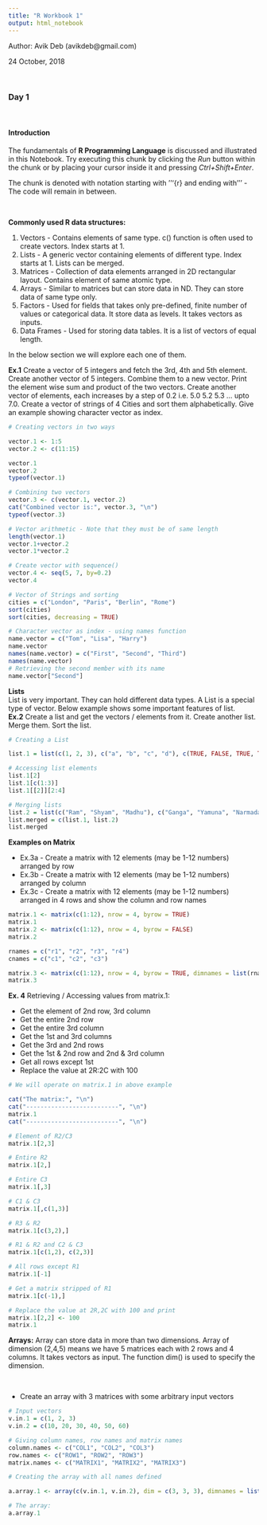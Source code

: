 ---
title: "R Workbook 1"
output: html_notebook
---
Author: Avik Deb (avikdeb@gmail.com)

24 October, 2018

<br>

### Day 1

<br>

#### Introduction

The fundamentals of <b>R Programming Language</b> is discussed and illustrated in this Notebook.
Try executing this chunk by clicking the *Run* button within the chunk or by placing your cursor inside it and pressing *Ctrl+Shift+Enter*. 

The chunk is denoted with notation starting with '''{r} and ending with ''' - The code will remain in between.

<br>

<b>Commonly used R data structures:</b>

1. Vectors - Contains elements of same type. c() function is often used to create vectors. Index starts at 1.
2. Lists - A generic vector containing elements of different type. Index starts at 1. Lists can be merged.
3. Matrices - Collection of data elements arranged in 2D rectangular layout. Contains element of same atomic type.
4. Arrays - Similar to matrices but can store data in ND. They can store data of same type only.
5. Factors - Used for fields that takes only pre-defined, finite number of values or categorical data. It store data as levels. It takes vectors as inputs.
6. Data Frames - Used for storing data tables. It is a list of vectors of equal length.

In the below section we will explore each one of them.

<b>Ex.1</b> Create a vector of 5 integers and fetch the 3rd, 4th and 5th element. Create another vector of 5 integers. Combine them to a new vector. Print the element wise sum and product of the two vectors. Create another vector of elements, each increases by a step of 0.2 i.e. 5.0 5.2 5.3 ... upto 7.0. Create a vector of strings of 4 Cities and sort them alphabetically. Give an example showing character vector as index. 

```{r}

# Creating vectors in two ways

vector.1 <- 1:5
vector.2 <- c(11:15)

vector.1
vector.2
typeof(vector.1)

# Combining two vectors
vector.3 <- c(vector.1, vector.2)
cat("Combined vector is:", vector.3, "\n")
typeof(vector.3)

# Vector arithmetic - Note that they must be of same length
length(vector.1)
vector.1+vector.2
vector.1*vector.2

# Create vector with sequence()
vector.4 <- seq(5, 7, by=0.2)
vector.4

# Vector of Strings and sorting
cities = c("London", "Paris", "Berlin", "Rome")
sort(cities)
sort(cities, decreasing = TRUE)

# Character vector as index - using names function
name.vector = c("Tom", "Lisa", "Harry")
name.vector
names(name.vector) = c("First", "Second", "Third")
names(name.vector)
# Retrieving the second member with its name
name.vector["Second"]

```

<b>Lists</b>
<br>
List is very important. They can hold different data types. A List is a special type of vector. Below example shows some important features of list.
<br>
<b>Ex.2</b> Create a list and get the vectors / elements from it. Create another list. Merge them. Sort the list.

```{r}

# Creating a List

list.1 = list(c(1, 2, 3), c("a", "b", "c", "d"), c(TRUE, FALSE, TRUE, TRUE))

# Accessing list elements
list.1[2]
list.1[c(1:3)]
list.1[[2]][2:4]

# Merging lists
list.2 = list(c("Ram", "Shyam", "Madhu"), c("Ganga", "Yamuna", "Narmada", "Sindhu"))
list.merged = c(list.1, list.2)
list.merged

```

<b>Examples on Matrix</b>

* Ex.3a - Create a matrix with 12 elements (may be 1-12 numbers) arranged by row
* Ex.3b - Create a matrix with 12 elements (may be 1-12 numbers) arranged by column
* Ex.3c - Create a matrix with 12 elements (may be 1-12 numbers) arranged in 4 rows and show the column and row names

```{r}

matrix.1 <- matrix(c(1:12), nrow = 4, byrow = TRUE)
matrix.1
matrix.2 <- matrix(c(1:12), nrow = 4, byrow = FALSE)
matrix.2

rnames = c("r1", "r2", "r3", "r4")
cnames = c("c1", "c2", "c3")

matrix.3 <- matrix(c(1:12), nrow = 4, byrow = TRUE, dimnames = list(rnames, cnames))
matrix.3

```

<b>Ex. 4</b> Retrieving / Accessing values from matrix.1:

* Get the element of 2nd row, 3rd column
* Get the entire 2nd row
* Get the entire 3rd column
* Get the 1st and 3rd columns
* Get the 3rd and 2nd rows
* Get the 1st & 2nd row and 2nd & 3rd column
* Get all rows except 1st
* Replace the value at 2R:2C with 100


```{r}

# We will operate on matrix.1 in above example

cat("The matrix:", "\n")
cat("--------------------------", "\n")
matrix.1
cat("--------------------------", "\n")

# Element of R2/C3
matrix.1[2,3]

# Entire R2
matrix.1[2,]

# Entire C3
matrix.1[,3]

# C1 & C3
matrix.1[,c(1,3)]

# R3 & R2
matrix.1[c(3,2),]

# R1 & R2 and C2 & C3
matrix.1[c(1,2), c(2,3)]

# All rows except R1
matrix.1[-1]

# Get a matrix stripped of R1
matrix.1[c(-1),]

# Replace the value at 2R,2C with 100 and print
matrix.1[2,2] <- 100
matrix.1


```

<b>Arrays:</b> Array can store data in more than two dimensions. Array of dimension (2,4,5) means we have 5 matrices each with 2 rows and 4 columns. It takes vectors as input. The function dim() is used to specify the dimension.

<br>

* Create an array with 3 matrices with some arbitrary input vectors

```{r}

# Input vectors
v.in.1 = c(1, 2, 3)
v.in.2 = c(10, 20, 30, 40, 50, 60)

# Giving column names, row names and matrix names
column.names <- c("COL1", "COL2", "COL3")
row.names <- c("ROW1", "ROW2", "ROW3")
matrix.names <- c("MATRIX1", "MATRIX2", "MATRIX3")

# Creating the array with all names defined

a.array.1 <- array(c(v.in.1, v.in.2), dim = c(3, 3, 3), dimnames = list(row.names, column.names, matrix.names))

# The array:
a.array.1


```

